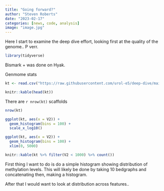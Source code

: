 ```yaml
---
title: "Going forward?"
author: "Steven Roberts"
date: "2023-02-17"
categories: [news, code, analysis]
image: "image.jpg"
---
```


Here I start to examine the deep dive effort, looking first at the quality of the genome.. P verr.

```r
library(tidyverse)
```

Bismark + was done on Hyak.

Genmome stats

```r
kt <- read.csv("https://raw.githubusercontent.com/urol-e5/deep-dive/main/A-Pver/data/Pver-karytotype.tab", header = FALSE, sep = "\t")
```

```r
knitr::kable(head(kt))
```

There are `r nrow(kt)` scaffolds

```r
nrow(kt)
```

```r
ggplot(kt, aes(x = V2)) +
  geom_histogram(bins = 100) +
  scale_x_log10()
```

```r
ggplot(kt, aes(x = V2)) +
  geom_histogram(bins = 100) +
  xlim(0, 5000)
```

```r
knitr::kable(kt %>% filter(V2 < 1000) %>% count())
```

First thing I want to do is do a simple histogram showing distribution of methylation levels. This will likely be done by taking 10 bedgraphs and concatenating then, making a histogram.

After that I would want to look at distribution across features..

## 

